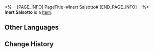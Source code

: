 <%-- [PAGE_INFO]
PageTitle=#Inert Salsotto#
[END_PAGE_INFO] --%>
{{Item Infobox
|id          = 83061
|image       = Item Inert Salsotto.png
|type        = 
|invCategory = 
|rarity      = 2
|effect      = 
|description = 
}}
'''Inert Salsotto''' is a [[Item]].

==Other Languages==
{{Other Languages
|en   = Inert Salsotto
|zhs  = 停转的萨尔索图
|zht  = 停轉的薩爾索圖
|ja   = 自転が止まったサルソット
|ko   = 회전을 멈춘 살소토
|es   = Salsotto inerte
|fr   = Salsotto inerte
|ru   = Замершее Салсотто
|th   = Inert Salsotto
|vi   = Salsotto Dừng Xoay
|de   = Regloses Salsotto
|id   = Inert Salsotto
|pt   = Salsotto Inerte
}}

==Change History==
{{Change History|1.0}}